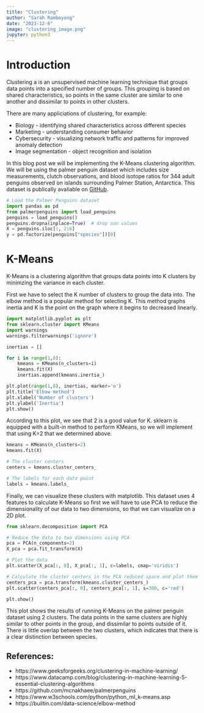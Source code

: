 ```yaml
---
title: "Clustering"
author: "Sarah Ramboyong"
date: "2023-12-6"
image: "clustering_image.png"
jupyter: python3
---
```

# Introduction 

Clustering a is an unsupervised machine learning technique that groups data points into a specified number of groups. This grouping is based on shared characteristics, so points in the same cluster are similar to one another and dissimilar to points in other clusters.

There are many appliciations of clustering, for example:

* Biology - identifying shared characteristics across different species
* Marketing - understanding consumer behavior
* Cybersecurity - visualizing network traffic and patterns for improved anomaly detection
* Image segmentation - object recognition and isolation

In this blog post we will be implementing the K-Means clustering algorithm. We will be using the palmer penguin dataset which includes size measurements, clutch observations, and blood isotope ratios for 344 adult penguins observed on islands surrounding Palmer Station, Antarctica. This dataset is publically avaliable on [GitHub](https://github.com/mcnakhaee/palmerpenguins).

```python
# Load the Palmer Penguins dataset
import pandas as pd
from palmerpenguins import load_penguins
penguins = load_penguins()
penguins.dropna(inplace=True)  # drop nan values
X = penguins.iloc[:, 2:6]
y = pd.factorize(penguins["species"])[0]
```


# K-Means

K-Means is a clustering algorithm that groups data points into K clusters by minimzing the variance in each cluster.

First we have to select the K number of clusters to group the data into. The elbow method is a popular method for selecting K. This method graphs inertia and K is the point on the graph where it begins to decreased linearly. 

```python
import matplotlib.pyplot as plt
from sklearn.cluster import KMeans
import warnings
warnings.filterwarnings('ignore')

inertias = []

for i in range(1,8):
    kmeans = KMeans(n_clusters=i)
    kmeans.fit(X)
    inertias.append(kmeans.inertia_)

plt.plot(range(1,8), inertias, marker='o')
plt.title('Elbow method')
plt.xlabel('Number of clusters')
plt.ylabel('Inertia')
plt.show()
```

According to this plot, we see that 2 is a good value for K. sklearn is equipped with a built-in method to perform KMeans, so we will implement that using K=2 that we determined above.

```python
kmeans = KMeans(n_clusters=2)
kmeans.fit(X)

# The cluster centers
centers = kmeans.cluster_centers_

# The labels for each data point
labels = kmeans.labels_
```

Finally, we can visualize these clusters with matplotlib. This dataset uses 4 features to calculate K-Means so first we will have to use PCA to reduce the dimensionality of our data to two dimensions, so that we can visualize on a 2D plot.

```python
from sklearn.decomposition import PCA

# Reduce the data to two dimensions using PCA
pca = PCA(n_components=2)
X_pca = pca.fit_transform(X)

# Plot the data
plt.scatter(X_pca[:, 0], X_pca[:, 1], c=labels, cmap='viridis')

# Calculate the cluster centers in the PCA reduced space and plot them
centers_pca = pca.transform(kmeans.cluster_centers_)
plt.scatter(centers_pca[:, 0], centers_pca[:, 1], s=300, c='red')

plt.show()
```

This plot shows the results of running K-Means on the palmer penguin dataset using 2 clusters. The data points in the same clusters are highly similar to other points in the group, and dissimilar to points outside of it. There is little overlap between the two clusters, which indicates that there is a clear distinction between species. 



## References:
* https://www.geeksforgeeks.org/clustering-in-machine-learning/
* https://www.datacamp.com/blog/clustering-in-machine-learning-5-essential-clustering-algorithms
* https://github.com/mcnakhaee/palmerpenguins
* https://www.w3schools.com/python/python_ml_k-means.asp
* https://builtin.com/data-science/elbow-method
